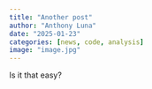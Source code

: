 ```yaml
---
title: "Another post"
author: "Anthony Luna"
date: "2025-01-23"
categories: [news, code, analysis]
image: "image.jpg"
---
```


Is it that easy?
